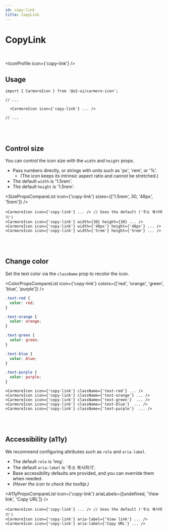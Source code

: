 ```yaml
---
id: copy-link
title: CopyLink
---
```




# CopyLink

<br />

<IconProfile icon={'copy-link'} />

## Usage

```tsx
import { CarmoreIcon } from '@o2-ui/carmore-icon';

// ...

  <CarmoreIcon icon={'copy-link'} ... />

// ...
```

<br />
<br />

## Control size

You can control the icon size with the `width` and `height` props.

- Pass numbers directly, or strings with units such as 'px', 'rem', or '%'.
  - (The icon keeps its intrinsic aspect ratio and cannot be stretched.)
- The default `width` is '1.5rem'.
- The default `height` is '1.5rem'.

<SizePropsCompareList icon={'copy-link'} sizes={['1.5rem', 30, '48px', '5rem']} />

```tsx
<CarmoreIcon icon={'copy-link'} ... /> // Uses the default ('주소 복사하기')
<CarmoreIcon icon={'copy-link'} width={30} height={30} ... />
<CarmoreIcon icon={'copy-link'} width={'48px'} height={'48px'} ... />
<CarmoreIcon icon={'copy-link'} width={'5rem'} height={'5rem'} ... />
```

<br />
<br />

## Change color

Set the text color via the `className` prop to recolor the icon.

<ColorPropsCompareList icon={'copy-link'} colors={['red', 'orange', 'green', 'blue', 'purple']} />

```css
.text-red {
  color: red;
}

.text-orange {
  color: orange;
}

.text-green {
  color: green;
}

.text-blue {
  color: blue;
}

.text-purple {
  color: purple;
}
```

```tsx
<CarmoreIcon icon={'copy-link'} className={'text-red'} ... />
<CarmoreIcon icon={'copy-link'} className={'text-orange'} ... />
<CarmoreIcon icon={'copy-link'} className={'text-green'}  ... />
<CarmoreIcon icon={'copy-link'} className={'text-blue'}  ... />
<CarmoreIcon icon={'copy-link'} className={'text-purple'}  ... />
```

<br />
<br />

## Accessibility (a11y)

We recommend configuring attributes such as `role` and `aria-label`.

- The default `role` is 'img'.
- The default `aria-label` is '주소 복사하기'.
- Base accessibility defaults are provided, and you can override them when needed.
- _(Hover the icon to check the tooltip.)_

<A11yPropsCompareList icon={'copy-link'} ariaLabels={[undefined, 'View link', 'Copy URL']} />

```tsx
<CarmoreIcon icon={'copy-link'} ... /> // Uses the default ('주소 복사하기')
<CarmoreIcon icon={'copy-link'} aria-label={'View link'} ... />
<CarmoreIcon icon={'copy-link'} aria-label={'Copy URL'} ... />
```
